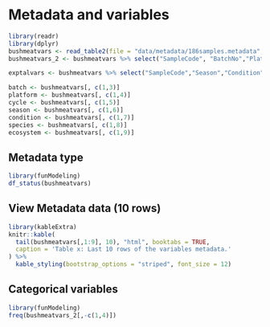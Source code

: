 # Metadata and variables

```r
library(readr)
library(dplyr)
bushmeatvars <- read_table2(file = "data/metadata/186samples.metadata", col_names = TRUE)
bushmeatvars_2 <- bushmeatvars %>% select("SampleCode", "BatchNo","Platform","Cycle","Season","Condition","Species","Ecosystem")

exptalvars <- bushmeatvars %>% select("SampleCode","Season","Condition","Species","Ecosystem")

batch <- bushmeatvars[, c(1,3)]
platform <- bushmeatvars[, c(1,4)]
cycle <- bushmeatvars[, c(1,5)]
season <- bushmeatvars[, c(1,6)]
condition <- bushmeatvars[, c(1,7)]
species <- bushmeatvars[, c(1,8)]
ecosystem <- bushmeatvars[, c(1,9)]
```

## Metadata type
```r
library(funModeling)
df_status(bushmeatvars)
```

## View Metadata data (10 rows)
```r
library(kableExtra)
knitr::kable(
  tail(bushmeatvars[,1:9], 10), "html", booktabs = TRUE,
  caption = 'Table x: Last 10 rows of the variables metadata.'
) %>%
  kable_styling(bootstrap_options = "striped", font_size = 12)
```

## Categorical variables
```r
library(funModeling)
freq(bushmeatvars_2[,-c(1,4)])
```


